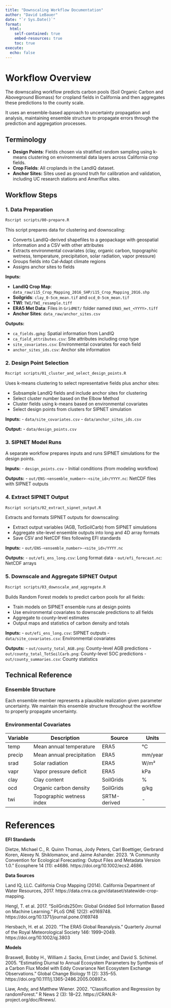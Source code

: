 ```yaml
---
title: "Downscaling Workflow Documentation"
author: "David LeBauer"
date: "`r Sys.Date()`"
format:
  html:
    self-contained: true
    embed-resources: true
    toc: true
execute:
  echo: false
---
```


# Workflow Overview

The downscaling workflow predicts carbon pools (Soil Organic Carbon and Aboveground Biomass) for cropland fields in California and then aggregates these predictions to the county scale.

It uses an ensemble-based approach to uncertainty propagation and analysis, maintaining ensemble structure to propagate errors through the prediction and aggregation processes.

## Terminology

- **Design Points**: Fields chosen via stratified random sampling using k-means clustering on environmental data layers across California crop fields.
- **Crop Fields**: All croplands in the LandIQ dataset.
- **Anchor Sites:** Sites used as ground truth for calibration and validation, including UC research stations and Ameriflux sites.

## Workflow Steps

### 1. Data Preparation

```sh
Rscript scripts/00-prepare.R
```

This script prepares data for clustering and downscaling:

- Converts LandIQ-derived shapefiles to a geopackage with geospatial information and a CSV with other attributes
- Extracts environmental covariates (clay, organic carbon, topographic wetness, temperature, precipitation, solar radiation, vapor pressure)
- Groups fields into Cal-Adapt climate regions
- Assigns anchor sites to fields

**Inputs:**

- **LandIQ Crop Map**: `data_raw/i15_Crop_Mapping_2016_SHP/i15_Crop_Mapping_2016.shp`
- **Soilgrids**: `clay_0-5cm_mean.tif` and `ocd_0-5cm_mean.tif`
- **TWI**: `TWI/TWI_resample.tiff`
- **ERA5 Met Data**: Files in `GridMET/` folder named `ERA5_met_<YYYY>.tiff`
- **Anchor Sites**: `data_raw/anchor_sites.csv`

**Outputs:** 

- `ca_fields.gpkg`: Spatial information from LandIQ
- `ca_field_attributes.csv`: Site attributes including crop type
- `site_covariates.csv`: Environmental covariates for each field
- `anchor_sites_ids.csv`: Anchor site information

### 2. Design Point Selection

```sh
Rscript scripts/01_cluster_and_select_design_points.R
```

Uses k-means clustering to select representative fields plus anchor sites:

- Subsample LandIQ fields and include anchor sites for clustering
- Select cluster number based on the Elbow Method
- Cluster fields using k-means based on environmental covariates
- Select design points from clusters for SIPNET simulation

**Inputs:**
- `data/site_covariates.csv`
- `data/anchor_sites_ids.csv`

**Output:** 
- `data/design_points.csv`

### 3. SIPNET Model Runs

A separate workflow prepares inputs and runs SIPNET simulations for the design points.

**Inputs:**
- `design_points.csv`
- Initial conditions (from modeling workflow)

**Outputs:**
- `out/ENS-<ensemble_number>-<site_id>/YYYY.nc`: NetCDF files with SIPNET outputs

### 4. Extract SIPNET Output

```sh
Rscript scripts/02_extract_sipnet_output.R
```

Extracts and formats SIPNET outputs for downscaling:

- Extract output variables (AGB, TotSoilCarb) from SIPNET simulations
- Aggregate site-level ensemble outputs into long and 4D array formats
- Save CSV and NetCDF files following EFI standards

**Inputs:**
- `out/ENS-<ensemble_number>-<site_id>/YYYY.nc`

**Outputs:**
- `out/efi_ens_long.csv`: Long format data
- `out/efi_forecast.nc`: NetCDF arrays

### 5. Downscale and Aggregate SIPNET Output

```sh
Rscript scripts/03_downscale_and_aggregate.R
```

Builds Random Forest models to predict carbon pools for all fields:

- Train models on SIPNET ensemble runs at design points
- Use environmental covariates to downscale predictions to all fields
- Aggregate to county-level estimates
- Output maps and statistics of carbon density and totals

**Inputs:**
- `out/efi_ens_long.csv`: SIPNET outputs
- `data/site_covariates.csv`: Environmental covariates

**Outputs:** 
- `out/county_total_AGB.png`: County-level AGB predictions
- `out/county_total_TotSoilCarb.png`: County-level SOC predictions
- `out/county_summaries.csv`: County statistics

## Technical Reference

### Ensemble Structure

Each ensemble member represents a plausible realization given parameter uncertainty. We maintain this ensemble structure throughout the workflow to properly propagate uncertainty.

### Environmental Covariates

| Variable | Description | Source | Units |
|----------|-------------|--------|-------|
| temp | Mean annual temperature | ERA5 | °C |
| precip | Mean annual precipitation | ERA5 | mm/year |
| srad | Solar radiation | ERA5 | W/m² |
| vapr | Vapor pressure deficit | ERA5 | kPa |
| clay | Clay content | SoilGrids | % |
| ocd | Organic carbon density | SoilGrids | g/kg |
| twi | Topographic wetness index | SRTM-derived | - |

# References

**EFI Standards**

Dietze, Michael C., R. Quinn Thomas, Jody Peters, Carl Boettiger, Gerbrand Koren, Alexey N. Shiklomanov, and Jaime Ashander. 2023. "A Community Convention for Ecological Forecasting: Output Files and Metadata Version 1.0." Ecosphere 14 (11): e4686. https://doi.org/10.1002/ecs2.4686.

**Data Sources**

Land IQ, LLC. California Crop Mapping (2014). California Department of Water Resources, 2017. https://data.cnra.ca.gov/dataset/statewide-crop-mapping.

Hengl, T. et al. 2017. "SoilGrids250m: Global Gridded Soil Information Based on Machine Learning." PLoS ONE 12(2): e0169748. https://doi.org/10.1371/journal.pone.0169748

Hersbach, H. et al. 2020. "The ERA5 Global Reanalysis." Quarterly Journal of the Royal Meteorological Society 146: 1999–2049. https://doi.org/10.1002/qj.3803

**Models**

Braswell, Bobby H., William J. Sacks, Ernst Linder, and David S. Schimel. 2005. "Estimating Diurnal to Annual Ecosystem Parameters by Synthesis of a Carbon Flux Model with Eddy Covariance Net Ecosystem Exchange Observations." Global Change Biology 11 (2): 335–55. https://doi.org/10.1111/j.1365-2486.2005.00897.x.

Liaw, Andy, and Matthew Wiener. 2002. "Classification and Regression by randomForest." R News 2 (3): 18–22. https://CRAN.R-project.org/doc/Rnews/.
